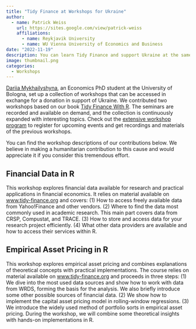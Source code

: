 ```yaml
---
title: "Tidy Finance at Workshops for Ukraine"
author: 
  - name: Patrick Weiss
    url: https://sites.google.com/view/patrick-weiss
    affiliations:
      - name: Reykjavik University
      - name: WU Vienna University of Economics and Business
date: "2022-11-19"
description: You can learn Tidy Finance and support Ukraine at the same time
image: thumbnail.png
categories: 
  - Workshops
---
```


[Dariia Mykhailyshyna](https://sites.google.com/view/dariia-mykhailyshyna/main), an Economics PhD student at the University of Bologna, set up a collection of workshops that can be accessed in exchange for a donation in support of Ukraine. We contributed two workshops based on our book [Tidy Finance With R](../../index.qmd). The seminars are recorded and available on demand, and the collection is continuously expanded with interesting topics. Check out the [extensive workshop program](https://sites.google.com/view/dariia-mykhailyshyna/main/r-workshops-for-ukraine) to register for upcoming events and get recordings and materials of the previous workshops. 

You can find the workshop descriptions of our contributions below. We believe in making a humanitarian contribution to this cause and would appreciate it if you consider this tremendous effort.

## Financial Data in R

This workshop explores financial data available for research and practical applications in financial economics. It relies on material available on [www.tidy-finance.org](http://www.tidy-finance.org/) and covers: (1) How to access freely available data from Yahoo!Finance and other vendors. (2) Where to find the data most commonly used in academic research. This main part covers data from CRSP, Compustat, and TRACE. (3) How to store and access data for your research project efficiently. (4) What other data providers are available and how to access their services within R.

## Empirical Asset Pricing in R

This workshop explores empirical asset pricing and combines explanations of theoretical concepts with practical implementations. The course relies on material available on [www.tidy-finance.org](http://www.tidy-finance.org/) and proceeds in three steps: (1) We dive into the most used data sources and show how to work with data from WRDS, forming the basis for the analysis. We also briefly introduce some other possible sources of financial data. (2) We show how to implement the capital asset pricing model in rolling-window regressions. (3) We introduce the widely used method of portfolio sorts in empirical asset pricing. During the workshop, we will combine some theoretical insights with hands-on implementations in R.